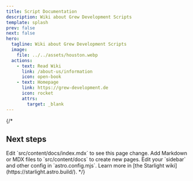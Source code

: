 ```yaml
---
title: Script Documentation
description: Wiki about Grew Development Scripts
template: splash
prev: false
next: false
hero:
  tagline: Wiki about Grew Development Scripts
  image:
    file: ../../assets/houston.webp
  actions:
    - text: Read Wiki
      link: /about-us/information
      icon: open-book
    - text: Homepage
      link: https://grew-development.de
      icon: rocket
      attrs:
        target: _blank
---
```


<head>
  <link rel="stylesheet" href="./src/assets/css/homestyle.css" />
</head>

{/*

## Next steps
<CardGrid stagger>
  <Card title="Update content" icon="pencil">
    Edit `src/content/docs/index.mdx` to see this page change.
  </Card>
  <Card title="Add new content" icon="add-document">
    Add Markdown or MDX files to `src/content/docs` to create new pages.
  </Card>
  <Card title="Configure your site" icon="setting">
    Edit your `sidebar` and other config in `astro.config.mjs`.
  </Card>
  <Card title="Read the docs" icon="open-book">
    Learn more in [the Starlight wiki](https://starlight.astro.build/).
  </Card>
</CardGrid>
*/}
